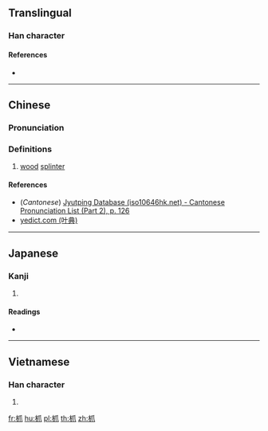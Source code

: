 ==Translingual==

===Han character===
{{Han char|rn=75|rad=木|as=04|sn=8|four=|canj=DHLO|ids=⿰木爪}}

====References====
* {{Han ref|kx=0516.090|dkj=14555|dj=0904.040|hdz=21172.020|uh=679B|ud=26523}}

----

==Chinese==
{{zh-forms}}

===Pronunciation===
{{zh-pron
|m=zhào
|c=zaau3
|mc=
|oc=
|ma=
|cat=n
}}

===Definitions===
# [[wood]] [[splinter]]

====References====
* (''Cantonese'') [http://www.iso10646hk.net/jp/document/download.jsp Jyutping Database (iso10646hk.net) - Cantonese Pronunciation List (Part 2), p. 126]
* [http://yedict.com/htm/67/679B.htm yedict.com (叶典)]

----

==Japanese==

===Kanji===
{{ja-kanji|grade=|rs=木04}}

# {{defn|lang=ja|sort=木04}}

====Readings====
* {{ja-readings|on=[[そう]] (sō), [[しょう]] (shō)|kun=[[きのとぎ]] (kinotogi)}}

----

==Vietnamese==

===Han character===
{{vi-readings|rs=木04|hanviet=trảu}}

# {{defn|lang=vi|sort=木04}}

[[fr:枛]]
[[hu:枛]]
[[pl:枛]]
[[th:枛]]
[[zh:枛]]